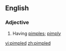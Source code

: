 ==English==

===Adjective===
{{en-adj}}

# Having [[pimple]]s; [[pimply]]

[[vi:pimpled]]
[[zh:pimpled]]